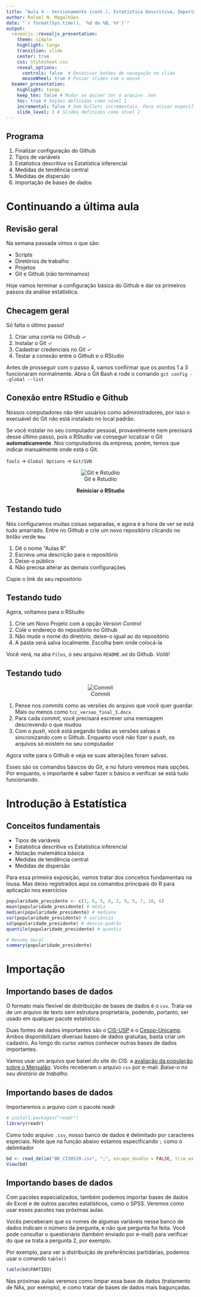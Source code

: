 ```yaml
---
title: "Aula 4 - Versionamento (cont.), Estatística Descritiva, Importação"
author: Rafael N. Magalhães
date: "`r format(Sys.time(), '%d de %B, %Y')`"
output: 
  revealjs::revealjs_presentation:
    theme: simple
    highlight: tango
    transition: slide
    center: true
    css: stylesheet.css
    reveal_options:
      controls: false  # Desativar botões de navegação no slide
      mouseWheel: true # Passar slides com o mouse
  beamer_presentation:
    highlight: tango
    keep_tex: false # Mudar se quiser ter o arquivo .tex
    toc: true # Seções definidas como nível 1
    incremental: false # Sem bullets incrementais. Para ativar específ., usar >-
    slide_level: 2 # Slides definidos como nível 2
---
```


## Programa
1. Finalizar configuração do Github
2. Tipos de variáveis
3. Estatistica descritiva vs Estatística inferencial
4. Medidas de tendência central
5. Medidas de dispersão
6. Importação de bases de dados


# Continuando a última aula

## Revisão geral
Na semana passada vimos o que são:

- Scripts
- Diretórios de trabalho
- Projetos
- Git e Github (não terminamos)

Hoje vamos terminar a configuração básica do Github e dar os primeiros passos da análise estatística.

## Checagem geral
Só falta o último passo!

1. Criar uma conta no Github $\checkmark$
2. Instalar o Git $\checkmark$
3. Cadastrar credenciais no Git $\checkmark$
4. Testar a conexão entre o Github e o RStudio

Antes de prosseguir com o passo 4, vamos confirmar que os pontos 1 a 3 funcionaram normalmente. Abra o Git Bash e rode o comando `git config --global --list`

## Conexão entre RStudio e Github
Nossos computadores não têm usuários como administradores, por isso o execuável do Git não está instalado no local padrão. 

Se você instalar no seu computador pessoal, provavelmente nem precisará desse último passo, pois o RStudio vai conseguir localizar o Git **automaticamente**. Nos computadores da empresa, porém, temos que indicar manualmente onde está o Git.

`Tools` -> `Global Options` -> `Git/SVN`

<center>
![Git e Rstudiio](imagens/github_rstudio.png)

**Reiniciar o RStudio**
</center>

## Testando tudo
Nós configuramos muitas coisas separadas, e agora é a hora de ver se está tudo amarrado. Entre no Github e crie um novo repositório clicando no botão verde `New`

1. Dê o nome "Aulas R"
2. Escreva uma descrição para o repositório
3. Deixe-o público
4. Não precisa alterar as demais configurações

Copie o link do seu repositório

## Testando tudo
Agora, voltamos para o RStudio

1. Crie um Novo Projeto com a opção *Version Control*
2. Cole o endereço do repositório no Github
3. Não mude o nome do diretório, deixe-o igual ao do repositório
4. A pasta será salva localmente. Escolha bem onde colocá-la

Você verá, na aba `Files`, o seu arquivo `README.md` do Github. *Voilà!*

## Testando tudo
<center>
![Commit](imagens/commit.png)
</center>

1. Pense nos *commits* como as versões do arquivo que você quer guardar. Mais ou menos como `tcc_versao_final_3.docx`
2. Para cada *commit*, você precisará escrever uma mensagem descrevendo o que mudou
2. Com o *push*, você está pegando todas as versões salvas e sincronizando com o Github. Enquanto você não fizer o *push*, os arquivos só existem no seu computador

Agora volte para o Github e veja se suas alterações foram salvas.

Esses são os comandos básicos do Git, e no futuro veremos mais opções. Por enquanto, o importante é saber fazer o básico e verificar se está tudo funcionando.


# Introdução à Estatística

## Conceitos fundamentais
- Tipos de variáveis
- Estatistica descritiva vs Estatística inferencial
- Notação matemática básica
- Medidas de tendência central
- Medidas de dispersão

Para essa primeira exposição, vamos tratar dos conceitos fundamentais na lousa. Mas deixo registrados aqui os comandos principais do R para aplicação nos exercícios

```r
popularidade_presidente <- c(3, 6, 5, 0, 2, 9, 5, 7, 10, 6)
mean(popularidade_presidente) # média
median(popularidade_presidente) # mediana
var(popularidade_presidente) # variância
sd(popularidade_presidente) # desvio-padrão
quantile(popularidade_presidente) # quantis

# Resumo Geral
summary(popularidade_presidente)
```

# Importação

## Importando bases de dados
O formato mais flexível de distribuição de bases de dados é o `csv`. Trata-se de um arquivo de texto sem estrutura proprietária, podendo, portanto, ser usado em qualquer pacote estatístico.

Duas fontes de dados importantes são o [CIS-USP](http://www.nadd.prp.usp.br/cis/index.aspx) e o [Cesop-Unicamp](https://www.cesop.unicamp.br/por). Ambos disponibilizam diversas bases de dados gratuitas, basta criar um cadastro. Ao longo do curso vamos conhecer outras bases de dados importantes.

Vamos usar um arquivo que baixei do site do CIS: a [avaliação da população sobre o Mensalão](http://www.nadd.prp.usp.br/cis/DetalheBancoDados.aspx?cod=B539&lng=pt-br). Vocês receberam o arquivo `csv` por e-mail. *Baixe-o no seu diretório de trabalho*.

## Importando bases de dados
Importaremos o arquivo com o pacote readr

```r
# install.packages("readr")
library(readr)
```

Como todo arquivo `.csv`, nosso banco de dados é delimitado por caracteres especiais. Note que na função abaixo estamos especificando `;` como o delimitador

```r
bd <- read_delim("BD_CIS0539.csv", ";", escape_double = FALSE, trim_ws = TRUE)
View(bd)
```

## Importando bases de dados
Com pacotes especializados, também podemos importar bases de dados do Excel e de outros pacotes estatísticos, como o SPSS. Veremos como usar esses pacotes nas próximas aulas.

Vocês perceberam que os nomes de algumas variáveis nesse banco de dados indicam o número da pergunta, e não que pergunta foi feita. Você pode consultar o questionário (também enviado por e-mail) para verificar do que se trata a pergunta 2, por exemplo.

Por exemplo, para ver a distribuição de preferências partidárias, podemos usar o comando `table()`
```r
table(bd$PARTIDO)

```


Nas próximas aulas veremos como limpar essa base de dados (tratamento de NAs, por exemplo), e como tratar de bases de dados mais bagunçadas.
